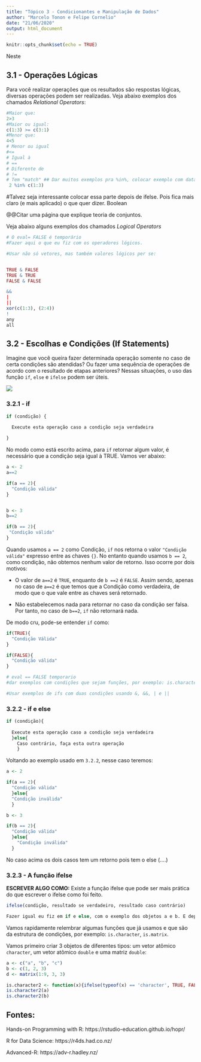 ```yaml
---
title: "Tópico 3 - Condicionantes e Manipulação de Dados"
author: "Marcelo Tonon e Felipe Cornelio"
date: "21/06/2020"
output: html_document
---
```


```r
knitr::opts_chunk$set(echo = TRUE)
```

Neste

## 3.1 - Operações Lógicas

Para você realizar operações que os resultados são respostas lógicas, diversas operações podem ser realizadas. Veja abaixo exemplos dos chamados *Relational Operators*:

```r
#Maior que:
2>3
#Maior ou igual:
c(1:3) >= c(3:1)
#Menor que:
4<5
# Menor ou igual
#<=
# Igual à
# ==
# Diferente de
# !=
# Tem "match" ## Dar muitos exemplos pra %in%, colocar exemplo com data.frame
 2 %in% c(1:3)
```



#Talvez seja interessante colocar essa parte depois de ifelse. Pois fica mais claro (e mais aplicado) o que quer dizer.
Boolean


@@Citar uma página que explique teoria de conjuntos.

Veja abaixo alguns exemplos dos chamados *Logical Operators*

```r

# O eval= FALSE é temporário
#Fazer aqui o que eu fiz com os operadores lógicos.

#Usar não só vetores, mas também valores lógicos per se:


TRUE & FALSE
TRUE & TRUE
FALSE & FALSE

&&
|
||
xor(c(1:3), (2:4))
!
any
all


```


## 3.2 - Escolhas e Condições (If Statements)

Imagine que você queira fazer determinada operação somente no caso de certa condições são atendidas? Ou fazer uma sequência de operações de acordo com o resultado de etapas anteriores? Nessas situações, o uso das função `if`, `else` e `ifelse` podem ser úteis.

![](Imagem/ifelse.jpg)

### 3.2.1 - if

```r

if (condição) {
  
  Execute esta operação caso a condição seja verdadeira

}


```


No modo como está escrito acima, para `if` retornar algum valor, é necessário que a condição seja igual à TRUE. Vamos ver abaixo:

```r
a <- 2
a==2

if(a == 2){
  "Condição válida"
}


b <- 3
b==2

if(b == 2){
 "Condição válida"
}
```

Quando usamos `a == 2` como Condição, `if` nos retorna o valor `"Condição válida"` expresso entre as chaves `{}`. No entanto quando usamos `b == 2`, como condição, não obtemos nenhum valor de retorno. Isso ocorre por dois motivos:

- O valor de `a==2` é `TRUE`, enquanto de `b ==2` é `FALSE`. Assim sendo,  apenas no caso de `a==2` é que temos que a Condição como verdadeira, de modo que o que vale entre as chaves será retornado.

- Não estabelecemos nada para retornar no caso da condição ser falsa. Por tanto, no caso de `b==2`, `if` não retornará nada.

De modo cru, pode-se entender `if` como:

```r
if(TRUE){
  "Condição Válida"
}

if(FALSE){
  "Condição válida"
}
```



```r
# eval == FALSE temporario
#dar exemplos com condições que sejam funções, por exemplo: is.character(), >=, is.data.frame(), %in%.

#Usar exemplos de ifs com duas condições usando &, &&, | e ||
```




### 3.2.2 - if e else

```r

if (condição){
  
  Execute esta operação caso a condição seja verdadeira
  }else{
    Caso contrário, faça esta outra operação
    }
```

Voltando ao exemplo usado em `3.2.2`, nesse caso teremos:

```r
a <- 2

if(a == 2){
  "Condição válida"
  }else{
  "Condição inválida"  
  }

b <- 3

if(b == 2){
  "Condição válida"
  }else{
    "Condição inválida"
  }
```

No caso acima os dois casos tem um retorno pois tem o else (....)

### 3.2.3 - A função ifelse

**ESCREVER ALGO COMO:** Existe a função ifelse que pode ser mais prática do que escrever o ifelse como foi feito.

```r

ifelse(condição, resultado se verdadeiro, resultado caso contrário)

```

```r
Fazer igual eu fiz em if e else, com o exemplo dos objetos a e b. E depois fazer um caso com ifelse(TRUE, "cond val", "cond inval")
```



Vamos rapidamente relembrar algumas funções que já usamos e que são da estrutura de condições, por exemplo: `is.character`, `is.matrix`.

Vamos primeiro criar 3 objetos de diferentes tipos: um vetor atômico `character`, um vetor atômico `double` e uma matriz `double`:

```r
a <- c("a", "b", "c")
b <- c(1, 2, 3)
d <- matrix(1:9, 3, 3)
```

```r
is.character2 <- function(x){ifelse(typeof(x) == 'character', TRUE, FALSE)}
is.character2(a)
is.character2(b)

```

###


## Fontes:

Hands-on Programming with R: https://rstudio-education.github.io/hopr/

R for Data Science: https://r4ds.had.co.nz/

Advanced-R: https://adv-r.hadley.nz/

